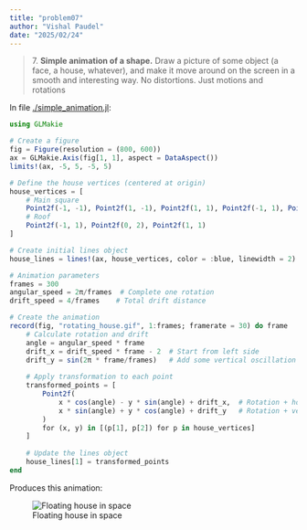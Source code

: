 ```yaml
---
title: "problem07"
author: "Vishal Paudel"
date: "2025/02/24"
---
```


> 7\. **Simple animation of a shape.** Draw a picture of some object (a face, a house, whatever), and make it move around on the screen in a smooth and interesting way. No distortions. Just motions and rotations


In file [./simple_animation.jl](./simple_animation.jl):

```julia
using GLMakie

# Create a figure
fig = Figure(resolution = (800, 600))
ax = GLMakie.Axis(fig[1, 1], aspect = DataAspect())
limits!(ax, -5, 5, -5, 5)

# Define the house vertices (centered at origin)
house_vertices = [
    # Main square
    Point2f(-1, -1), Point2f(1, -1), Point2f(1, 1), Point2f(-1, 1), Point2f(-1, -1),
    # Roof
    Point2f(-1, 1), Point2f(0, 2), Point2f(1, 1)
]

# Create initial lines object
house_lines = lines!(ax, house_vertices, color = :blue, linewidth = 2)

# Animation parameters
frames = 300
angular_speed = 2π/frames  # Complete one rotation
drift_speed = 4/frames    # Total drift distance

# Create the animation
record(fig, "rotating_house.gif", 1:frames; framerate = 30) do frame
    # Calculate rotation and drift
    angle = angular_speed * frame
    drift_x = drift_speed * frame - 2  # Start from left side
    drift_y = sin(2π * frame/frames)   # Add some vertical oscillation
    
    # Apply transformation to each point
    transformed_points = [
        Point2f(
            x * cos(angle) - y * sin(angle) + drift_x,  # Rotation + horizontal drift
            x * sin(angle) + y * cos(angle) + drift_y   # Rotation + vertical oscillation
        )
        for (x, y) in [(p[1], p[2]) for p in house_vertices]
    ]
    
    # Update the lines object
    house_lines[1] = transformed_points
end
```

Produces this animation:

![Floating house in space](../media/problem07/rotating_house.gif)
